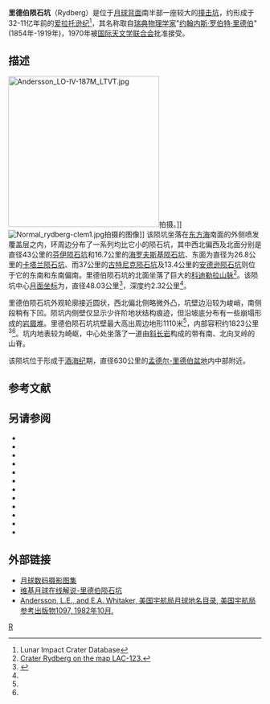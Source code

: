 {{lunar crater data|
 image=Rydberg crater WAC.jpg|240px|
 caption=[[月球勘测轨道飞行器|月球勘测轨道飞行器]]拍摄的图像|
 latitude=46.43|
 N_or_S=S|
 longitude=96.43|
 E_or_W=W|
 diameter=48.03公里|
 depth=2.32公里|
 colong=97|
 eponym=[[约翰内斯·里德伯|约翰内斯·里德伯]]}}
'''里德伯陨石坑'''（Rydberg）是位于[[月球背面|月球背面]]南半部一座较大的[[撞击坑|撞击坑]]，约形成于32-11亿年前的[[爱拉托逊纪|爱拉托逊纪]]<ref name=LICD>Lunar Impact Crater Database</ref>，其名称取自[[瑞典|瑞典]][[物理学家|物理学家]]"[[约翰内斯·里德伯|约翰内斯·罗伯特·里德伯]]"(1854年-1919年)，1970年被[[国际天文学联合会|国际天文学联合会]]批准接受。

==描述==  
[[Image:Andersson_LO-IV-187M_LTVT.jpg|300px]]拍摄。]]
[[Image:Normal_rydberg-clem1.jpg|thumb]]拍摄的图像]] 
该陨坑坐落在[[东方海|东方海]]南面的外侧喷发覆盖层之内，环周边分布了一系列均比它小的陨石坑，其中西北偏西及北面分别是直径43公里的[[芬伊陨石坑|芬伊陨石坑]]和16.7公里的[[海罗夫斯基陨石坑|海罗夫斯基陨石坑]]、东面为直径为26.8公里的[[卡塔兰陨石坑|卡塔兰陨石坑]]、而37公里的[[古特尼克陨石坑|古特尼克陨石坑]]及13.4公里的[[安德逊陨石坑|安德逊陨石坑]]则位于它的东南和东南偏南。里德伯陨石坑的北面坐落了巨大的[[科迪勒拉山脉_(月球)|科迪勒拉山脉]]<ref>[http://planetarynames.wr.usgs.gov/images/Lunar/lac_123_waco.pdf Crater Rydberg on the map LAC-123.]{{dead link|date=2018年1月 |bot=InternetArchiveBot |fix-attempted=yes }}</ref>。该陨坑中心[[月面坐标|月面坐标]]为{{Coord|46.43|S|96.43|W|globe:Moon|nogoogle=1|noosm=1}}，直径48.03公里<ref name="IAU">{{Cite web |url=http://planetarynames.wr.usgs.gov/Feature/5245 |title=Directory of the International Astronomical Union |access-date=2017-04-05 |archive-date=2019-04-28 |archive-url=https://web.archive.org/web/20190428075113/https://planetarynames.wr.usgs.gov/Feature/5245 |dead-url=no }}</ref>，深度约2.32公里<ref name="LICD"/>。

里德伯陨石坑外观轮廓接近圆状，西北偏北侧略微外凸，坑壁边沿较为峻峭，南侧段稍有下凹。陨坑内侧壁仅显示少许阶地状结构痕迹，但沿坡底分布有一些崩塌形成的[[岩屑堆|岩屑堆]]。里德伯陨石坑坑壁最大高出周边地形1110米<ref name="LICD"/>，内部容积约1823公里<sup>3</sup><ref name="LICD"/>。坑内地表较为崎岖，中心处坐落了一道由[[斜长岩|斜长岩]]构成的带有南、北向叉岭的山脊。

该陨坑位于形成于[[酒海纪|酒海纪]]期，直径630公里的[[孟德尔-里德伯盆地|孟德尔-里德伯盆地]]内中部附近。

==参考文献==
{{reflist}}

==另请参阅==
{{refbegin}}
* {{cite book
  | last1 = Andersson
  | first1 = L. E.
  | last2 = Whitaker
  | first2 = E. A.
  | authorlink2 = Ewen Whitaker
  | date = 1982
  | title = [[NASA|NASA]] Catalogue of Lunar Nomenclature
  | publisher = NASA RP-1097
  | ref = harv
  }}
* {{cite web
  | last = Blue
  | first = Jennifer
  | date = July 25, 2007
  | title = Gazetteer of Planetary Nomenclature
  | publisher = [[United_States_Geological_Survey|USGS]]
  | url = http://planetarynames.wr.usgs.gov/
  | accessdate = 2007-08-05
  | ref = harv
  | archive-date = 2014-09-24
  | archive-url = https://web.archive.org/web/20140924155446/http://planetarynames.wr.usgs.gov/Page/GANYMEDE/target
  | dead-url = no
  }}
* {{cite book
  | last1 = Bussey
  | first1 = B.
  | authorlink1 = Ben Bussey
  | last2 = Spudis
  | first2 = P.
  | authorlink2 = Paul Spudis
  | date = 2004
  | title = The Clementine Atlas of the Moon
  | publisher = Cambridge University Press
  | location = New York
  | isbn = 978-0-521-81528-4
  | ref = harv
  }}
* {{cite book
  | last1 = Cocks
  | first1 = Elijah E.
  | last2 = Cocks
  | first2 = Josiah C.
  | date = 1995
  | title = Who's Who on the Moon: A Biographical Dictionary of Lunar Nomenclature
  | url = https://archive.org/details/isbn_9780936389271
  | publisher = Tudor Publishers
  | isbn = 978-0-936389-27-1
  | ref = harv
  }}
* {{cite web
  | last = McDowell
  | first = Jonathan
  | date = July 15, 2007
  | url = http://host.planet4589.org/astro/lunar/
  | title = Lunar Nomenclature
  | publisher = Jonathan's Space Report
  | accessdate = 2007-10-24
  | ref = harv
  | archive-date = 2018-12-25
  | archive-url = https://web.archive.org/web/20181225170156/http://host.planet4589.org/astro/lunar/
  | dead-url = no
  }}
* {{cite journal| last1 = Menzel| first1 = D. H.| last2 = Minnaert| first2 = M.| last3 = Levin| first3 = B.| last4 = Dollfus| first4 = A.| last5 = Bell| first5 = B.| title = Report on Lunar Nomenclature by the Working Group of Commission 17 of the IAU| doi = 10.1007/BF00171763| journal = Space Science Reviews| volume = 12| issue = 2| pages = 136–186| date = 1971| bibcode = 1971SSRv...12..136M| ref = harv}}
* {{cite book
  | first = Patrick
  | last = Moore
  | authorlink = Patrick Moore
  | date = 2001
  | title = On the Moon
  | url = https://archive.org/details/patrickmooreonmo00patr
  | publisher = Sterling Publishing Co.
  | isbn = 978-0-304-35469-6
  | ref = harv
  }}
* {{cite book
  | first = Fred W.
  | last = Price
  | date = 1988
  | title = The Moon Observer's Handbook
  | publisher = Cambridge University Press
  | isbn = 978-0-521-33500-3
  | ref = harv
  }}
* {{cite book
  | last = Rükl
  | first = Antonín
  | authorlink = Antonín Rükl
  | date = 1990
  | title = Atlas of the Moon
  | publisher = Kalmbach Books
  | isbn = 978-0-913135-17-4
  | ref = harv
  }}
* {{cite book
  | last = Webb
  | first = Rev. T. W.
  | authorlink = Thomas William Webb
  | date = 1962
  | title = Celestial Objects for Common Telescopes
  | url = https://archive.org/details/celestialobjects00webb
  | edition = 6th revised
  | publisher = Dover
  | isbn = 978-0-486-20917-3
  | ref = harv
  }}
* {{cite book
  | first = Ewen A.
  | last = Whitaker
  | authorlink = Ewen Whitaker
  | date = 1999
  | title = Mapping and Naming the Moon
  | publisher = Cambridge University Press
  | isbn = 978-0-521-62248-6
  | ref = harv
  }}
* {{cite book
  | first = Peter T.
  | last = Wlasuk
  | date = 2000
  | title = Observing the Moon
  | publisher = Springer
  | isbn = 978-1-85233-193-1
  | ref = harv
 }}
{{refend}}

==外部链接==
* [http://www.lpi.usra.edu/resources/lunar_orbiter/bin/srch_nam.shtml?Rydberg%7C0 月球数码摄影图集] {{Wayback|url=http://www.lpi.usra.edu/resources/lunar_orbiter/bin/srch_nam.shtml?Rydberg%7C0 |date=20160304093536 }}
* [http://the-moon.wikispaces.com/Rydberg 维基月球在线解说-里德伯陨石坑] {{Wayback|url=http://the-moon.wikispaces.com/Rydberg |date=20180808225228 }}
* [http://planet4589.org/astro/lunar/RP-1097.pdf Andersson, L.E., and E.A. Whitaker, 美国宇航局月球地名目录, 美国宇航局参考出版物1097, 1982年10月.] {{Wayback|url=http://planet4589.org/astro/lunar/RP-1097.pdf |date=20141006125838 }}

[[Category:月球环形山|R]]
{{月球環形山 (R-S)}}